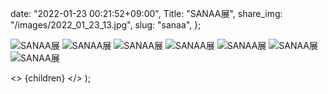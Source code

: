 
  date: "2022-01-23 00:21:52+09:00",
  Title: "SANAA展",
  share_img: "/images/2022_01_23_13.jpg",
  slug: "sanaa",
};

![SANAA展](/images/2022_01_23_8.jpg)
![SANAA展](/images/2022_01_23_9.jpg)
![SANAA展](/images/2022_01_23_10.jpg)
![SANAA展](/images/2022_01_23_11.jpg)
![SANAA展](/images/2022_01_23_12.jpg)
![SANAA展](/images/2022_01_23_13.jpg)
![SANAA展](/images/2022_01_23_14.jpg)

  <>
    <Head>
      <title>{meta.Title} | 異郷好実</title>
    </Head>
    <PostLayout meta={meta}>{children}</PostLayout>
  </>
);
